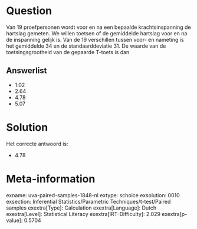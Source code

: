 Question
========

Van 19 proefpersonen wordt voor en na een bepaalde krachtsinspanning de
hartslag gemeten. We willen toetsen of de gemiddelde hartslag voor en na
de inspanning gelijk is. Van de 19 verschillen tussen voor- en nameting
is het gemiddelde 34 en de standaarddeviatie 31. De waarde van de
toetsingsgrootheid van de gepaarde T-toets is dan

Answerlist
----------

* 1.02
* 2.64
* 4.78
* 5.07

Solution
========

Het correcte antwoord is: 

* 4.78

Meta-information
================
exname: uva-paired-samples-1848-nl
extype: schoice
exsolution: 0010
exsection: Inferential Statistics/Parametric Techniques/t-test/Paired samples
exextra[Type]: Calculation
exextra[Language]: Dutch
exextra[Level]: Statistical Literacy
exextra[IRT-Difficulty]: 2.029
exextra[p-value]: 0.5704

